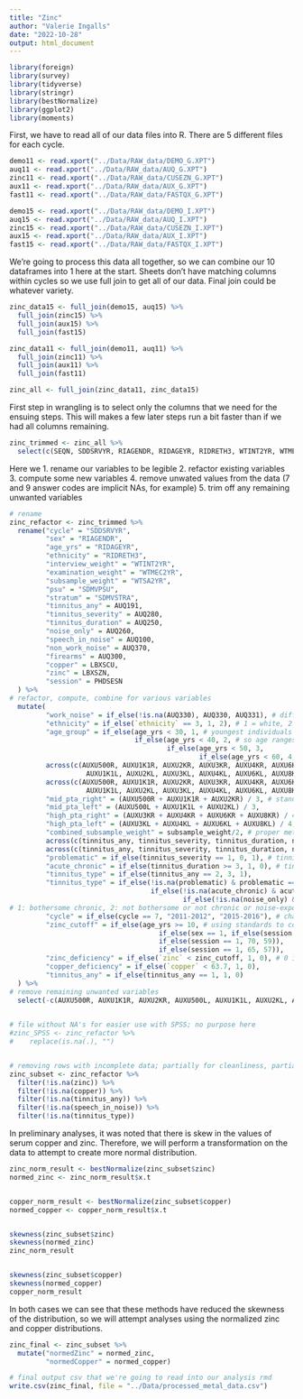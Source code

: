 ```yaml
---
title: "Zinc"
author: "Valerie Ingalls"
date: "2022-10-28"
output: html_document
---
```


```r
library(foreign)
library(survey)
library(tidyverse)
library(stringr)
library(bestNormalize)
library(ggplot2)
library(moments)
```

First, we have to read all of our data files into R. There are 5 different files for each cycle.

```r
demo11 <- read.xport("../Data/RAW_data/DEMO_G.XPT")
auq11 <- read.xport("../Data/RAW_data/AUQ_G.XPT")
zinc11 <- read.xport("../Data/RAW_data/CUSEZN_G.XPT")
aux11 <- read.xport("../Data/RAW_data/AUX_G.XPT")
fast11 <- read.xport("../Data/RAW_data/FASTQX_G.XPT")

demo15 <- read.xport("../Data/RAW_data/DEMO_I.XPT")
auq15 <- read.xport("../Data/RAW_data/AUQ_I.XPT")
zinc15 <- read.xport("../Data/RAW_data/CUSEZN_I.XPT")
aux15 <- read.xport("../Data/RAW_data/AUX_I.XPT")
fast15 <- read.xport("../Data/RAW_data/FASTQX_I.XPT")
```

We're going to process this data all together, so we can combine our 10 dataframes into 1 here at the start. Sheets don't have matching columns within cycles so we use full join to get all of our data. Final join could be whatever variety.

```r
zinc_data15 <- full_join(demo15, auq15) %>%
  full_join(zinc15) %>%
  full_join(aux15) %>%
  full_join(fast15)

zinc_data11 <- full_join(demo11, auq11) %>%
  full_join(zinc11) %>%
  full_join(aux11) %>%
  full_join(fast11)

zinc_all <- full_join(zinc_data11, zinc_data15)
```

First step in wrangling is to select only the columns that we need for the ensuing steps. This will makes a few later steps run a bit faster than if we had all columns remaining.

```r
zinc_trimmed <- zinc_all %>%
  select(c(SEQN, SDDSRVYR, RIAGENDR, RIDAGEYR, RIDRETH3, WTINT2YR, WTMEC2YR, SDMVPSU, SDMVSTRA, AUQ191, AUQ280, AUQ250, AUQ260, AUQ100, AUXU500R, AUXU1K1R, AUXU2KR, AUXU500L, AUXU1K1L, AUXU2KL, AUXU3KR, AUXU4KR, AUXU6KR, AUXU8KR, AUXU3KL, AUXU4KL, AUXU6KL, AUXU8KL, AUQ330, AUQ331, AUQ370, AUQ300, WTSA2YR, LBXSCU, LBXSZN, PHDSESN))
```

Here we 
1. rename our variables to be legible 
2. refactor existing variables 
3. compute some new variables 
4. remove unwated values from the data (7 and 9 answer codes are implicit NAs, for example) 
5. trim off any remaining unwanted variables 


```r
# rename
zinc_refactor <- zinc_trimmed %>%
  rename("cycle" = "SDDSRVYR",
         "sex" = "RIAGENDR",
         "age_yrs" = "RIDAGEYR",
         "ethnicity" = "RIDRETH3",
         "interview_weight" = "WTINT2YR",
         "examination_weight" = "WTMEC2YR",
         "subsample_weight" = "WTSA2YR",
         "psu" = "SDMVPSU",
         "stratum" = "SDMVSTRA",
         "tinnitus_any" = AUQ191,
         "tinnitus_severity" = AUQ280,
         "tinnitus_duration" = AUQ250,
         "noise_only" = AUQ260,
         "speech_in_noise" = AUQ100,
         "non_work_noise" = AUQ370,
         "firearms" = AUQ300,
         "copper" = LBXSCU,
         "zinc" = LBXSZN,
         "session" = PHDSESN
  ) %>%
# refactor, compute, combine for various variables
  mutate(
         "work_noise" = if_else(!is.na(AUQ330), AUQ330, AUQ331), # different question name between cycles, just a combine + rename here
         "ethnicity" = if_else(`ethnicity` == 3, 1, 2), # 1 = white, 2 is non white/Hispanic
         "age_group" = if_else(age_yrs < 30, 1, # youngest individuals with audio data are 20
                               if_else(age_yrs < 40, 2, # so age ranges are 20-29, 30-39, etc
                                       if_else(age_yrs < 50, 3, 
                                               if_else(age_yrs < 60, 4, 5)))), # upper limit was 69
         across(c(AUXU500R, AUXU1K1R, AUXU2KR, AUXU3KR, AUXU4KR, AUXU6KR, AUXU8KR, AUXU500L, # removing null hearing thresholds
                   AUXU1K1L, AUXU2KL, AUXU3KL, AUXU4KL, AUXU6KL, AUXU8KL), ~na_if(., 888)),
         across(c(AUXU500R, AUXU1K1R, AUXU2KR, AUXU3KR, AUXU4KR, AUXU6KR, AUXU8KR, AUXU500L,
                   AUXU1K1L, AUXU2KL, AUXU3KL, AUXU4KL, AUXU6KL, AUXU8KL), ~if_else(. == 666, 110, .)), # thresholds above measured values are being set to 110 (highest attempted measure)
         "mid_pta_right" = (AUXU500R + AUXU1K1R + AUXU2KR) / 3, # standard Pure Tone Average calc
         "mid_pta_left" = (AUXU500L + AUXU1K1L + AUXU2KL) / 3,
         "high_pta_right" = (AUXU3KR + AUXU4KR + AUXU6KR + AUXU8KR) / 4, # same but for higher freq
         "high_pta_left" = (AUXU3KL + AUXU4KL + AUXU6KL + AUXU8KL) / 4,
         "combined_subsample_weight" = subsample_weight/2, # proper method for weight when using multiple cycles. Take weight, divide by number of cycles
         across(c(tinnitus_any, tinnitus_severity, tinnitus_duration, noise_only, sex, non_work_noise, firearms, work_noise, speech_in_noise),  ~na_if(., 7)), # na coded null values
         across(c(tinnitus_any, tinnitus_severity, tinnitus_duration, noise_only, sex, non_work_noise, firearms, work_noise, speech_in_noise),  ~na_if(., 9)),
         "problematic" = if_else(tinnitus_severity == 1, 0, 1), # tinnitus that is at least a small problem vs not
         "acute_chronic" = if_else(tinnitus_duration >= 3, 1, 0), # tinnitus lasting at least a year vs not
         "tinnitus_type" = if_else(tinnitus_any == 2, 3, 1),
         "tinnitus_type" = if_else(!is.na(problematic) & problematic == 0, 2, 
                                   if_else(!is.na(acute_chronic) & acute_chronic == 0, 2,
                                           if_else(!is.na(noise_only) & noise_only == 1, 2, tinnitus_type))),
# 1: bothersome chronic, 2: not bothersome or not chronic or noise-exposure only, 3: no tinnitus
         "cycle" = if_else(cycle == 7, "2011-2012", "2015-2016"), # changing cycle code to a year for clarity
         "zinc_cutoff" = if_else(age_yrs >= 10, # using standards to control zinc deficiency cutoff based on known factors. no such info found on copper, so that cutoff is less controlled
                                     if_else(sex == 1, if_else(session == 1, 74, 61), 
                                     if_else(session == 1, 70, 59)),
                                     if_else(session == 1, 65, 57)),
         "zinc_deficiency" = if_else(`zinc` < zinc_cutoff, 1, 0), # 0 is no deficiency
         "copper_deficiency" = if_else(`copper` < 63.7, 1, 0),
         "tinnitus_any" = if_else(tinnitus_any == 1, 1, 0)
  ) %>%
# remove remaining unwanted variables
  select(-c(AUXU500R, AUXU1K1R, AUXU2KR, AUXU500L, AUXU1K1L, AUXU2KL, AUXU3KR, AUXU4KR, AUXU6KR, AUXU8KR, AUXU3KL, AUXU4KL, AUXU6KL, AUXU8KL, AUQ330, AUQ331, subsample_weight, zinc_cutoff, session, problematic, acute_chronic, noise_only))
    
```




```r
# file without NA's for easier use with SPSS; no purpose here
#zinc_SPSS <- zinc_refactor %>%
#    replace(is.na(.), "")


# removing rows with incomplete data; partially for cleanliness, partially for better functioning with later analyses
zinc_subset <- zinc_refactor %>%
  filter(!is.na(zinc)) %>%
  filter(!is.na(copper)) %>%
  filter(!is.na(tinnitus_any)) %>%
  filter(!is.na(speech_in_noise)) %>%
  filter(!is.na(tinnitus_type))
```


In preliminary analyses, it was noted that there is skew in the values of serum copper and zinc. Therefore, we will perform a transformation on the data to attempt to create more normal distribution.
```r

zinc_norm_result <- bestNormalize(zinc_subset$zinc)
normed_zinc <- zinc_norm_result$x.t


copper_norm_result <- bestNormalize(zinc_subset$copper)
normed_copper <- copper_norm_result$x.t


skewness(zinc_subset$zinc)
skewness(normed_zinc)
zinc_norm_result


skewness(zinc_subset$copper)
skewness(normed_copper)
copper_norm_result
```

In both cases we can see that these methods have reduced the skewness of the distribution, so we will attempt analyses using the normalized zinc and copper distributions.

```r
zinc_final <- zinc_subset %>%
  mutate("normedZinc" = normed_zinc,
         "normedCopper" = normed_copper)
```




```r
# final output csv that we're going to read into our analysis rmd
write.csv(zinc_final, file = "../Data/processed_metal_data.csv")
```
